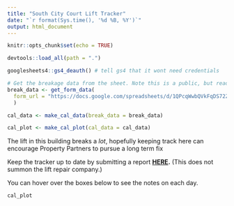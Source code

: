 ```yaml
---
title: "South City Court Lift Tracker"
date: "`r format(Sys.time(), '%d %B, %Y')`"
output: html_document
---
```


```r
knitr::opts_chunk$set(echo = TRUE)

devtools::load_all(path = ".")

googlesheets4::gs4_deauth() # tell gs4 that it wont need credentials
```


```r
# Get the breakage data from the sheet. Note this is a public, but read-only link.
break_data <- get_form_data(
  form_url = "https://docs.google.com/spreadsheets/d/1QPcqWwbQVkFqDS72ZdOxeDsIP5Y4L13w9P7EzLs5uEY/edit?usp=sharing"
  )
```

```r
cal_data <- make_cal_data(break_data = break_data)

cal_plot <- make_cal_plot(cal_data = cal_data)
```


The lift in this building breaks a _lot_, hopefully keeping track here can encourage Property Partners to pursue a long term fix

Keep the tracker up to date by submitting a report **[HERE](https://forms.gle/ChogVJg1CVNaoJPv7).** (This does not summon the lift repair company.)

You can hover over the boxes below to see the notes on each day. 

```r
cal_plot
```

